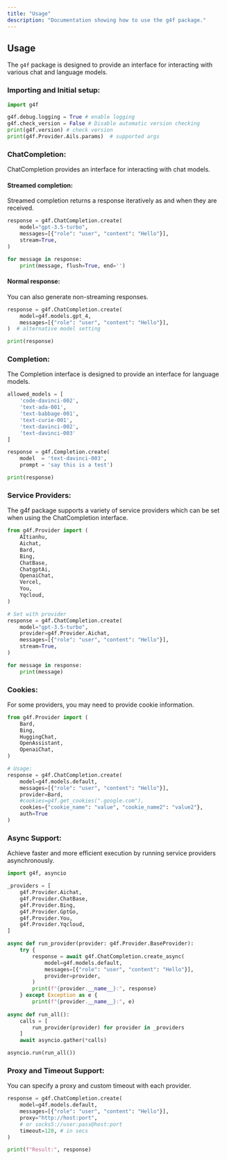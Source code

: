 ```yaml
---
title: "Usage"
description: "Documentation showing how to use the g4f package."
---
```


## Usage

The `g4f` package is designed to provide an interface for interacting with various chat and language models. 

### Importing and Initial setup:

```py
import g4f

g4f.debug.logging = True # enable logging
g4f.check_version = False # Disable automatic version checking
print(g4f.version) # check version
print(g4f.Provider.Ails.params)  # supported args
```

### ChatCompletion:

ChatCompletion provides an interface for interacting with chat models.

#### Streamed completion:
Streamed completion returns a response iteratively as and when they are received.

```py
response = g4f.ChatCompletion.create(
    model="gpt-3.5-turbo",
    messages=[{"role": "user", "content": "Hello"}],
    stream=True,
)

for message in response:
    print(message, flush=True, end='')
```

#### Normal response:

You can also generate non-streaming responses.

```py
response = g4f.ChatCompletion.create(
    model=g4f.models.gpt_4,
    messages=[{"role": "user", "content": "Hello"}],
)  # alternative model setting

print(response)
```

### Completion:

The Completion interface is designed to provide an interface for language models.

```py
allowed_models = [
    'code-davinci-002',
    'text-ada-001',
    'text-babbage-001',
    'text-curie-001',
    'text-davinci-002',
    'text-davinci-003'
]

response = g4f.Completion.create(
    model  = 'text-davinci-003',
    prompt = 'say this is a test')

print(response)
```

### Service Providers:

The g4f package supports a variety of service providers which can be set when using the ChatCompletion interface.

```py
from g4f.Provider import (
    AItianhu,
    Aichat,
    Bard,
    Bing,
    ChatBase,
    ChatgptAi,
    OpenaiChat,
    Vercel,
    You,
    Yqcloud,
)

# Set with provider
response = g4f.ChatCompletion.create(
    model="gpt-3.5-turbo",
    provider=g4f.Provider.Aichat,
    messages=[{"role": "user", "content": "Hello"}],
    stream=True,
)

for message in response:
    print(message)
```

### Cookies:

For some providers, you may need to provide cookie information.

```py
from g4f.Provider import (
    Bard,
    Bing,
    HuggingChat,
    OpenAssistant,
    OpenaiChat,
)

# Usage:
response = g4f.ChatCompletion.create(
    model=g4f.models.default,
    messages=[{"role": "user", "content": "Hello"}],
    provider=Bard,
    #cookies=g4f.get_cookies(".google.com"),
    cookies={"cookie_name": "value", "cookie_name2": "value2"},
    auth=True
)
```

### Async Support:

Achieve faster and more efficient execution by running service providers asynchronously.

```py
import g4f, asyncio

_providers = [
    g4f.Provider.Aichat,
    g4f.Provider.ChatBase,
    g4f.Provider.Bing,
    g4f.Provider.GptGo,
    g4f.Provider.You,
    g4f.Provider.Yqcloud,
]

async def run_provider(provider: g4f.Provider.BaseProvider):
    try {
        response = await g4f.ChatCompletion.create_async(
            model=g4f.models.default,
            messages=[{"role": "user", "content": "Hello"}],
            provider=provider,
        )
        print(f"{provider.__name__}:", response)
    } except Exception as e {
        print(f"{provider.__name__}:", e)
      
async def run_all():
    calls = [
        run_provider(provider) for provider in _providers
    ]
    await asyncio.gather(*calls)

asyncio.run(run_all())
```

### Proxy and Timeout Support:

You can specify a proxy and custom timeout with each provider.

```py
response = g4f.ChatCompletion.create(
    model=g4f.models.default,
    messages=[{"role": "user", "content": "Hello"}],
    proxy="http://host:port",
    # or socks5://user:pass@host:port
    timeout=120, # in secs
)

print(f"Result:", response)
```